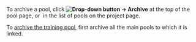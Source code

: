 To archive a pool, click **<img src="https://tlkfrontprod.azureedge.net/portal-production/static/uploaded/images/1675425165980/1675425165980_original_svg.svg" alt="Drop-down button" /> → Archive** at the top of the pool page, or <img src="https://tlkfrontprod.azureedge.net/portal-production/static/uploaded/images/1675425183285/1675425183285_original_svg.svg" alt="" /> in the list of pools on the project page.

<Note mode="note" title="Note">

To [archive the training pool](/docs/guide/train), first archive all the main pools to which it is linked.

</Note>